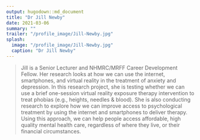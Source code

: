 ```yaml
---
output: hugodown::md_document
title: "Dr Jill Newby"
date: 2021-03-06
summary: ""
trailer: "/profile_image/Jill-Newby.jpg"
splash:
  image: "/profile_image/Jill-Newby.jpg"
  caption: "Dr Jill Newby"
---
```


> Jill is a Senior Lecturer and NHMRC/MRFF Career Development Fellow. Her research looks at how we can use the internet, smartphones, and virtual reality in the treatment of anxiety and depression. In this research project, she is testing whether we can use a brief one-session virtual reality exposure therapy intervention to treat phobias (e.g., heights, needles & blood). She is also conducting research to explore how we can improve access to psychological treatment by using the internet and smartphones to deliver therapy. Using this approach, we can help people access affordable, high quality mental health care, regardless of where they live, or their financial circumstances.

